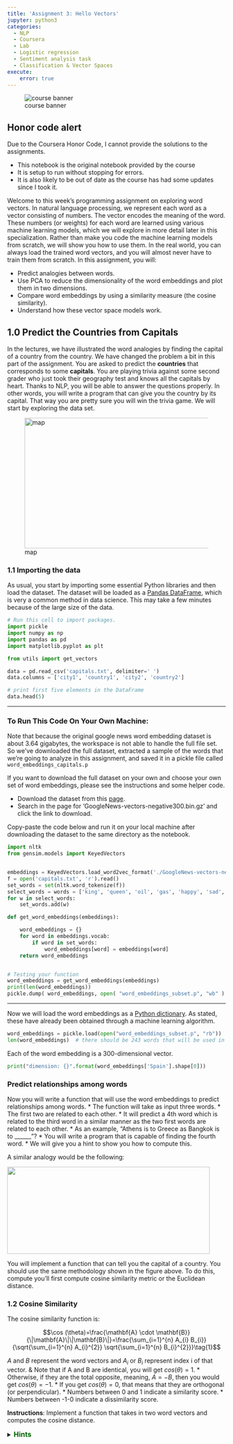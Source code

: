 ```yaml
---
title: 'Assignment 3: Hello Vectors'
jupyter: python3
categories: 
  - NLP 
  - Coursera 
  - Lab
  - Logistic regression
  - Sentiment analysis task
  - Classification & Vector Spaces
execute: 
    error: true
---
```


![course banner](/images/Course-Logo-1-3.webp){#fig-00 .column-margin .nolightbox}

::: {.callout-warning}
## Honor code alert

Due to the Coursera Honor Code, I cannot provide the solutions to the assignments. 

- This notebook is the original notebook provided by the course
- It is setup to run without stopping for errors. 
- It is also likely to be out of date as the course has had some updates since I took it.
:::


Welcome to this week's programming assignment on exploring word vectors.
In natural language processing, we represent each word as a vector consisting of numbers.
The vector encodes the meaning of the word. These numbers (or weights) for each word are learned using various machine
learning models, which we will explore in more detail later in this specialization. Rather than make you code the
machine learning models from scratch, we will show you how to use them. In the real world, you can always load the
trained word vectors, and you will almost never have to train them from scratch. In this assignment, you will:

- Predict analogies between words.
- Use PCA to reduce the dimensionality of the word embeddings and plot them in two dimensions.
- Compare word embeddings by using a similarity measure (the cosine similarity).
- Understand how these vector space models work.



## 1.0 Predict the Countries from Capitals

In the lectures, we have illustrated the word analogies
by finding the capital of a country from the country. 
We have changed the problem a bit in this part of the assignment. You are asked to predict the **countries** 
that corresponds to some **capitals**.
You are playing trivia against some second grader who just took their geography test and knows all the capitals by heart.
Thanks to NLP, you will be able to answer the questions properly. In other words, you will write a program that can give
you the country by its capital. That way you are pretty sure you will win the trivia game. We will start by exploring the data set.

![map](img/map.jpg){style="width:467px;height:300px;" group="slides"}

###  1.1 Importing the data

As usual, you start by importing some essential Python libraries and then load the dataset.
The dataset will be loaded as a [Pandas DataFrame](https://pandas.pydata.org/pandas-docs/stable/getting_started/dsintro.html),
which is very a common method in data science.
This may take a few minutes because of the large size of the data.


```python
# Run this cell to import packages.
import pickle
import numpy as np
import pandas as pd
import matplotlib.pyplot as plt

from utils import get_vectors
```

```python
data = pd.read_csv('capitals.txt', delimiter=' ')
data.columns = ['city1', 'country1', 'city2', 'country2']

# print first five elements in the DataFrame
data.head(5)
```

***

### To Run This Code On Your Own Machine:
Note that because the original google news word embedding dataset is about 3.64 gigabytes,
the workspace is not able to handle the full file set.  So we've downloaded the full dataset,
extracted a sample of the words that we're going to analyze in this assignment, and saved
it in a pickle file called `word_embeddings_capitals.p`

If you want to download the full dataset on your own and choose your own set of word embeddings,
please see the instructions and some helper code.

- Download the dataset from this [page](https://code.google.com/archive/p/word2vec/).
- Search in the page for 'GoogleNews-vectors-negative300.bin.gz' and click the link to download.

Copy-paste the code below and run it on your local machine after downloading
the dataset to the same directory as the notebook.

```python
import nltk
from gensim.models import KeyedVectors


embeddings = KeyedVectors.load_word2vec_format('./GoogleNews-vectors-negative300.bin', binary = True)
f = open('capitals.txt', 'r').read()
set_words = set(nltk.word_tokenize(f))
select_words = words = ['king', 'queen', 'oil', 'gas', 'happy', 'sad', 'city', 'town', 'village', 'country', 'continent', 'petroleum', 'joyful']
for w in select_words:
    set_words.add(w)

def get_word_embeddings(embeddings):

    word_embeddings = {}
    for word in embeddings.vocab:
        if word in set_words:
            word_embeddings[word] = embeddings[word]
    return word_embeddings


# Testing your function
word_embeddings = get_word_embeddings(embeddings)
print(len(word_embeddings))
pickle.dump( word_embeddings, open( "word_embeddings_subset.p", "wb" ) )
```

***

Now we will load the word embeddings as a [Python dictionary](https://docs.python.org/3/tutorial/datastructures.html#dictionaries).
As stated, these have already been obtained through a machine learning algorithm. 

```python
word_embeddings = pickle.load(open("word_embeddings_subset.p", "rb"))
len(word_embeddings)  # there should be 243 words that will be used in this assignment
```

Each of the word embedding is a 300-dimensional vector.

```python
print("dimension: {}".format(word_embeddings['Spain'].shape[0]))
```

### Predict relationships among words

Now you will write a function that will use the word embeddings to predict relationships among words.
* The function will take as input three words.
* The first two are related to each other.
* It will predict a 4th word which is related to the third word in a similar manner as the two first words are related to each other.
* As an example, "Athens is to Greece as Bangkok is to ______"?
* You will write a program that is capable of finding the fourth word.
* We will give you a hint to show you how to compute this.

A similar analogy would be the following:

![](img/vectorsf.jpg){style="width:467px;height:200px;" group="slides"}

You will implement a function that can tell you the capital of a country.
You should use the same methodology shown in the figure above. To do this,
compute you'll first compute cosine similarity metric or the Euclidean distance.

### 1.2 Cosine Similarity

The cosine similarity function is:

$$\cos (\theta)=\frac{\mathbf{A} \cdot \mathbf{B}}{\|\mathbf{A}\|\|\mathbf{B}\|}=\frac{\sum_{i=1}^{n} A_{i} B_{i}}{\sqrt{\sum_{i=1}^{n} A_{i}^{2}} \sqrt{\sum_{i=1}^{n} B_{i}^{2}}}\tag{1}$$

$A$ and $B$ represent the word vectors and $A_i$ or $B_i$ represent index i of that vector.
& Note that if A and B are identical, you will get $cos(\theta) = 1$.
* Otherwise, if they are the total opposite, meaning, $A= -B$, then you would get $cos(\theta) = -1$.
* If you get $cos(\theta) =0$, that means that they are orthogonal (or perpendicular).
* Numbers between 0 and 1 indicate a similarity score.
* Numbers between -1-0 indicate a dissimilarity score.

**Instructions**: Implement a function that takes in two word vectors and computes the cosine distance.

<details>
<summary>
    <font size="3" color="darkgreen"><b>Hints</b></font>
</summary>
<p>
<ul>
    <li> Python's<a href="https://docs.scipy.org/doc/numpy/reference/" > NumPy library </a> adds support for linear algebra operations (e.g., dot product, vector norm ...).</li>
    <li>Use <a href="https://docs.scipy.org/doc/numpy/reference/generated/numpy.dot.html" > numpy.dot </a>.</li>
    <li>Use <a href="https://docs.scipy.org/doc/numpy/reference/generated/numpy.linalg.norm.html">numpy.linalg.norm </a>.</li>
</ul>
</p>

```python
# UNQ_C1 (UNIQUE CELL IDENTIFIER, DO NOT EDIT)
def cosine_similarity(A, B):
    '''
    Input:
        A: a numpy array which corresponds to a word vector
        B: A numpy array which corresponds to a word vector
    Output:
        cos: numerical number representing the cosine similarity between A and B.
    '''

    ### START CODE HERE (REPLACE INSTANCES OF 'None' with your code) ###
    
    dot = None
    norma = None
    normb = None 
    cos = None

    ### END CODE HERE ###
    return cos
```

```python
# feel free to try different words
king = word_embeddings['king']
queen = word_embeddings['queen']

cosine_similarity(king, queen)
```

**Expected Output**:

$\approx$ 0.6510956

### 1.3 Euclidean distance

You will now implement a function that computes the similarity between two vectors using the Euclidean distance.
Euclidean distance is defined as:

$$ \begin{aligned} d(\mathbf{A}, \mathbf{B})=d(\mathbf{B}, \mathbf{A}) &=\sqrt{\left(A_{1}-B_{1}\right)^{2}+\left(A_{2}-B_{2}\right)^{2}+\cdots+\left(A_{n}-B_{n}\right)^{2}} \\ &=\sqrt{\sum_{i=1}^{n}\left(A_{i}-B_{i}\right)^{2}} \end{aligned}$$

* $n$ is the number of elements in the vector
* $A$ and $B$ are the corresponding word vectors. 
* The more similar the words, the more likely the Euclidean distance will be close to 0. 

**Instructions**: Write a function that computes the Euclidean distance between two vectors.

<details>    
<summary>
    <font size="3" color="darkgreen"><b>Hints</b></font>
</summary>
<p>
<ul>
    <li>Use <a href="https://docs.scipy.org/doc/numpy/reference/generated/numpy.linalg.norm.html" > numpy.linalg.norm </a>.</li>
</ul>
</p>

```python
# UNQ_C2 (UNIQUE CELL IDENTIFIER, DO NOT EDIT)
def euclidean(A, B):
    """
    Input:
        A: a numpy array which corresponds to a word vector
        B: A numpy array which corresponds to a word vector
    Output:
        d: numerical number representing the Euclidean distance between A and B.
    """

    ### START CODE HERE (REPLACE INSTANCES OF 'None' with your code) ###

    # euclidean distance

    d = None

    ### END CODE HERE ###

    return d
```

```python
# Test your function
euclidean(king, queen)
```

**Expected Output:**

2.4796925

### 1.4 Finding the country of each capital

Now, you  will use the previous functions to compute similarities between vectors,
and use these to find the capital cities of countries. You will write a function that
takes in three words, and the embeddings dictionary. Your task is to find the
capital cities. For example, given the following words: 

- 1: Athens 2: Greece 3: Baghdad,

your task is to predict the country 4: Iraq.

**Instructions**: 

1. To predict the capital you might want to look at the *King - Man + Woman = Queen* example above, and implement that scheme into a mathematical function, using the word embeddings and a similarity function.

2. Iterate over the embeddings dictionary and compute the cosine similarity score between your vector and the current word embedding.

3. You should add a check to make sure that the word you return is not any of the words that you fed into your function. Return the one with the highest score.

```python
# UNQ_C3 (UNIQUE CELL IDENTIFIER, DO NOT EDIT)
def get_country(city1, country1, city2, embeddings):
    """
    Input:
        city1: a string (the capital city of country1)
        country1: a string (the country of capital1)
        city2: a string (the capital city of country2)
        embeddings: a dictionary where the keys are words and values are their embeddings
    Output:
        countries: a dictionary with the most likely country and its similarity score
    """
    ### START CODE HERE (REPLACE INSTANCES OF 'None' with your code) ###

    # store the city1, country 1, and city 2 in a set called group
    group = set((None, None, None))

    # get embeddings of city 1
    city1_emb = None

    # get embedding of country 1
    country1_emb = None

    # get embedding of city 2
    city2_emb = None

    # get embedding of country 2 (it's a combination of the embeddings of country 1, city 1 and city 2)
    # Remember: King - Man + Woman = Queen
    vec = None

    # Initialize the similarity to -1 (it will be replaced by a similarities that are closer to +1)
    similarity = -1

    # initialize country to an empty string
    country = ''

    # loop through all words in the embeddings dictionary
    for word in embeddings.keys():

        # first check that the word is not already in the 'group'
        if word not in group:

            # get the word embedding
            word_emb = None

            # calculate cosine similarity between embedding of country 2 and the word in the embeddings dictionary
            cur_similarity = None

            # if the cosine similarity is more similar than the previously best similarity...
            if cur_similarity > similarity:

                # update the similarity to the new, better similarity
                similarity = None

                # store the country as a tuple, which contains the word and the similarity
                country = (None, None)

    ### END CODE HERE ###

    return country
```

```python
# Testing your function, note to make it more robust you can return the 5 most similar words.
get_country('Athens', 'Greece', 'Cairo', word_embeddings)
```

**Expected Output:**

('Egypt', 0.7626821)

### 1.5 Model Accuracy

Now you will test your new function on the dataset and check the accuracy of the model:

$$\text{Accuracy}=\frac{\text{Correct \# of predictions}}{\text{Total \# of predictions}}$$

**Instructions**: Write a program that can compute the accuracy on the dataset provided for you. You have to iterate over every row to get the corresponding words and feed them into you `get_country` function above. 

<details>
<summary>
    <font size="3" color="darkgreen"><b>Hints</b></font>
</summary>
<p>
<ul>
    <li>Use <a href="https://pandas.pydata.org/pandas-docs/stable/reference/api/pandas.DataFrame.iterrows.html" > pandas.DataFrame.iterrows </a>.</li>
</ul>
</p>

```python
# UNQ_C4 (UNIQUE CELL IDENTIFIER, DO NOT EDIT)
def get_accuracy(word_embeddings, data):
    '''
    Input:
        word_embeddings: a dictionary where the key is a word and the value is its embedding
        data: a pandas dataframe containing all the country and capital city pairs
    
    Output:
        accuracy: the accuracy of the model
    '''

    ### START CODE HERE (REPLACE INSTANCES OF 'None' with your code) ###
    # initialize num correct to zero
    num_correct = 0

    # loop through the rows of the dataframe
    for i, row in data.iterrows():

        # get city1
        city1 = None

        # get country1
        country1 = None

        # get city2
        city2 =  None

        # get country2
        country2 = None

        # use get_country to find the predicted country2
        predicted_country2, _ = None

        # if the predicted country2 is the same as the actual country2...
        if predicted_country2 == country2:
            # increment the number of correct by 1
            num_correct += None

    # get the number of rows in the data dataframe (length of dataframe)
    m = len(data)

    # calculate the accuracy by dividing the number correct by m
    accuracy = None

    ### END CODE HERE ###
    return accuracy
```

**NOTE: The cell below takes about 30 SECONDS to run.**

```python
accuracy = get_accuracy(word_embeddings, data)
print(f"Accuracy is {accuracy:.2f}")
```

**Expected Output:**

$\approx$ 0.92

# 3.0 Plotting the vectors using PCA

Now you will explore the distance between word vectors after reducing their dimension.
The technique we will employ is known as
[*principal component analysis* (PCA)](https://en.wikipedia.org/wiki/Principal_component_analysis).
As we saw, we are working in a 300-dimensional space in this case.
Although from a computational perspective we were able to perform a good job,
it is impossible to visualize results in such high dimensional spaces.

You can think of PCA as a method that projects our vectors in a space of reduced
dimension, while keeping the maximum information about the original vectors in
their reduced counterparts. In this case, by *maximum infomation* we mean that the
Euclidean distance between the original vectors and their projected siblings is
minimal. Hence vectors that were originally close in the embeddings dictionary,
will produce lower dimensional vectors that are still close to each other.

You will see that when you map out the words, similar words will be clustered
next to each other. For example, the words 'sad', 'happy', 'joyful' all describe
emotion and are supposed to be near each other when plotted.
The words: 'oil', 'gas', and 'petroleum' all describe natural resources.
Words like 'city', 'village', 'town' could be seen as synonyms and describe a
similar thing.

Before plotting the words, you need to first be able to reduce each word vector
with PCA into 2 dimensions and then plot it. The steps to compute PCA are as follows:

1. Mean normalize the data
2. Compute the covariance matrix of your data ($\Sigma$). 
3. Compute the eigenvectors and the eigenvalues of your covariance matrix
4. Multiply the first K eigenvectors by your normalized data. The transformation should look something as follows:

![](img/word_embf.jpg){style="width:800px;height:200px;" group="slides"}

**Instructions**: 

You will write a program that takes in a data set where each row corresponds to a word vector. 
* The word vectors are of dimension 300. 
* Use PCA to change the 300 dimensions to `n_components` dimensions. 
* The new matrix should be of dimension `m, n_componentns`. 

* First de-mean the data
* Get the eigenvalues using `linalg.eigh`.  Use `eigh` rather than `eig` since R is symmetric.  The performance gain when using `eigh` instead of `eig` is substantial.
* Sort the eigenvectors and eigenvalues by decreasing order of the eigenvalues.
* Get a subset of the eigenvectors (choose how many principle components you want to use using `n_components`).
* Return the new transformation of the data by multiplying the eigenvectors with the original data.

<details>
<summary>
    <font size="3" color="darkgreen"><b>Hints</b></font>
</summary>
<p>
<ul>
    <li>Use <a href="https://docs.scipy.org/doc/numpy/reference/generated/numpy.mean.html" > numpy.mean(a,axis=None) </a> : If you set <code>axis = 0</code>, you take the mean for each column.  If you set <code>axis = 1</code>, you take the mean for each row.  Remember that each row is a word vector, and the number of columns are the number of dimensions in a word vector. </li>
    <li>Use <a href="https://docs.scipy.org/doc/numpy/reference/generated/numpy.cov.html" > numpy.cov(m, rowvar=True) </a>. This calculates the covariance matrix.  By default <code>rowvar</code> is <code>True</code>.  From the documentation: "If rowvar is True (default), then each row represents a variable, with observations in the columns."  In our case, each row is a word vector observation, and each column is a feature (variable). </li>
    <li>Use <a href="https://docs.scipy.org/doc/numpy/reference/generated/numpy.linalg.eigh.html" > numpy.linalg.eigh(a, UPLO='L') </a> </li>
    <li>Use <a href="https://docs.scipy.org/doc/numpy/reference/generated/numpy.argsort.html" > numpy.argsort </a> sorts the values in an array from smallest to largest, then returns the indices from this sort. </li>
    <li>In order to reverse the order of a list, you can use: <code>x[::-1]</code>.</li>
    <li>To apply the sorted indices to eigenvalues, you can use this format <code>x[indices_sorted]</code>.</li>
    <li>When applying the sorted indices to eigen vectors, note that each column represents an eigenvector.  In order to preserve the rows but sort on the columns, you can use this format <code>x[:,indices_sorted]</code></li>
    <li>To transform the data using a subset of the most relevant principle components, take the matrix multiplication of the eigenvectors with the original data.  </li>
    <li>The data is of shape <code>(n_observations, n_features)</code>.  </li>
    <li>The subset of eigenvectors are in a matrix of shape <code>(n_features, n_components)</code>.</li>
    <li>To multiply these together, take the transposes of both the eigenvectors <code>(n_components, n_features)</code> and the data (n_features, n_observations).</li>
    <li>The product of these two has dimensions <code>(n_components,n_observations)</code>.  Take its transpose to get the shape <code>(n_observations, n_components)</code>.</li>
</ul>
</p>

```python
# UNQ_C5 (UNIQUE CELL IDENTIFIER, DO NOT EDIT)
def compute_pca(X, n_components=2):
    """
    Input:
        X: of dimension (m,n) where each row corresponds to a word vector
        n_components: Number of components you want to keep.
    Output:
        X_reduced: data transformed in 2 dims/columns + regenerated original data
    """

    ### START CODE HERE (REPLACE INSTANCES OF 'None' with your code) ###
    # mean center the data
    X_demeaned = None

    # calculate the covariance matrix
    covariance_matrix = None

    # calculate eigenvectors & eigenvalues of the covariance matrix
    eigen_vals, eigen_vecs = None

    # sort eigenvalue in increasing order (get the indices from the sort)
    idx_sorted = None
    
    # reverse the order so that it's from highest to lowest.
    idx_sorted_decreasing = None

    # sort the eigen values by idx_sorted_decreasing
    eigen_vals_sorted = None

    # sort eigenvectors using the idx_sorted_decreasing indices
    eigen_vecs_sorted = None

    # select the first n eigenvectors (n is desired dimension
    # of rescaled data array, or dims_rescaled_data)
    eigen_vecs_subset = None

    # transform the data by multiplying the transpose of the eigenvectors 
    # with the transpose of the de-meaned data
    # Then take the transpose of that product.
    X_reduced = None

    ### END CODE HERE ###

    return X_reduced
```

```python
# Testing your function
np.random.seed(1)
X = np.random.rand(3, 10)
X_reduced = compute_pca(X, n_components=2)
print("Your original matrix was " + str(X.shape) + " and it became:")
print(X_reduced)
```

**Expected Output:**

Your original matrix was: (3,10) and it became:

<table>
    <tr>
        <td>
           0.43437323
            </td>
                <td>
            0.49820384
            </td>
    </tr>
    <tr>
        <td>
            0.42077249
            </td>
                <td>
           -0.50351448
            </td>
    </tr>
    <tr>
        <td>
            -0.85514571
            </td>
                <td>
           0.00531064
            </td>
    </tr>
</table>

Now you will use your pca function to plot a few words we have chosen for you.
You will see that similar words tend to be clustered near each other.
Sometimes, even antonyms tend to be clustered near each other. Antonyms
describe the same thing but just tend to be on the other end of the scale
They are usually found in the same location of a sentence,
have the same parts of speech, and thus when
learning the word vectors, you end up getting similar weights. In the next week
we will go over how you learn them, but for now let's just enjoy using them.

**Instructions:** Run the cell below.

```python
words = ['oil', 'gas', 'happy', 'sad', 'city', 'town',
         'village', 'country', 'continent', 'petroleum', 'joyful']

# given a list of words and the embeddings, it returns a matrix with all the embeddings
X = get_vectors(word_embeddings, words)

print('You have 11 words each of 300 dimensions thus X.shape is:', X.shape)
```

```python
# We have done the plotting for you. Just run this cell.
result = compute_pca(X, 2)
plt.scatter(result[:, 0], result[:, 1])
for i, word in enumerate(words):
    plt.annotate(word, xy=(result[i, 0] - 0.05, result[i, 1] + 0.1))

plt.show()
```

**What do you notice?**

The word vectors for 'gas', 'oil' and 'petroleum' appear related to each other,
because their vectors are close to each other.  Similarly, 'sad', 'joyful'
and 'happy' all express emotions, and are also near each other.

